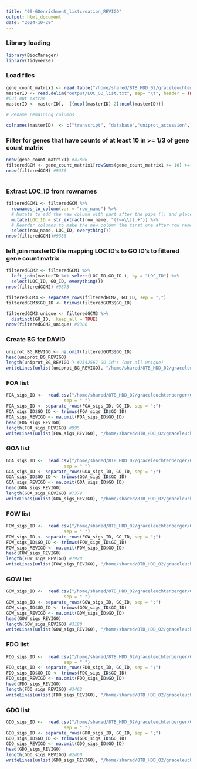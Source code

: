 ```yaml
---
title: "09-GOenrichment_listcreation_REVIGO"
output: html_document
date: "2024-10-29"
---
```


### Library loading
```r
library(BiocManager)
library(tidyverse)
```

### Load files
```r
gene_count_matrix1 <- read.table("/home/shared/8TB_HDD_02/graceleuchtenberger/Github/byssus-exp-analysis/output/gene_count_matrix_clean",row.names = 1 )
masterID <- read.delim("output/LOC_GO_list.txt", sep= "\t", header = TRUE)
#Cut out extras
masterID <- masterID[, -((ncol(masterID)-2):ncol(masterID))]

# Rename remaining columns

colnames(masterID)  <- c("transcript", "database","uniprot_accession","geneID","species", "pident", "length", "mismatch", "gapopen", "qstart", "qend", "sstart", "send", "evalue", "bitscore", "reviewed", "entryname", "protein_name", "gene_name", "organism", "prot_length", "GO_ID", "GO_BP", "GO_MF", "GO_CC", "Genename_orderedlocus", "Induction", "Pathwaycommons", "Reactome", "Unipathway", "Interacts_with", "LOC_column")
```

### Filter for genes that have counts of at least 10 in >= 1/3 of gene count matrix
```r
nrow(gene_count_matrix1) #47806
filteredGCM <- gene_count_matrix1[rowSums(gene_count_matrix1 >= 10) >= ceiling(ncol(gene_count_matrix1)/ 3),]
nrow(filteredGCM) #9386
                                  
```

### Extract LOC_ID from rownames
```r
filteredGCM1 <- filteredGCM %>%
  rownames_to_column(var = "row_name") %>%
  # Mutate to add the new column with part after the pipe (|) and place it after row names
  mutate(LOC_ID = str_extract(row_name, "(?<=\\|).+")) %>%
  # Reorder columns to make the new column the first one after row names
  select(row_name, LOC_ID, everything())
nrow(filteredGCM1)#9386
```

### left join masterID file mapping LOC ID's to GO ID's to filtered gene count matrix
```r
filteredGCM2 <- filteredGCM1 %>%
  left_join(masterID %>% select(LOC_ID,GO_ID ), by = "LOC_ID") %>%
  select(LOC_ID, GO_ID, everything())
nrow(filteredGCM2) #9873

filteredGCM3 <- separate_rows(filteredGCM2, GO_ID, sep = ";")
filteredGCM3$GO_ID <- trimws(filteredGCM3$GO_ID)

filteredGCM3_unique <- filteredGCM3 %>%
  distinct(GO_ID, .keep_all = TRUE)
nrow(filteredGCM2_unique) #9386
```

### Create BG for DAVID
```r
uniprot_BG_REVIGO <- na.omit(filteredGCM3$GO_ID)
head(uniprot_BG_REVIGO)
length(uniprot_BG_REVIGO ) #2342567 GO id's (not all unique) 
writeLines(unlist(uniprot_BG_REVIGO), "/home/shared/8TB_HDD_02/graceleuchtenberger/Github/byssus-exp-analysis/output/DEG_lists/REVIGO_lists/uniprot_BG_REVIGO.txt")
```

### FOA list
```r
FOA_sigs_ID <-  read.csv("/home/shared/8TB_HDD_02/graceleuchtenberger/Github/byssus-exp-analysis/output/DEG_lists/GOterms_genome/FOA_sigs_ID.csv",
                      sep = " ")
FOA_sigs_ID <- separate_rows(FOA_sigs_ID, GO_ID, sep = ";")
FOA_sigs_ID$GO_ID <- trimws(FOA_sigs_ID$GO_ID)
FOA_sigs_REVIGO <- na.omit(FOA_sigs_ID$GO_ID)
head(FOA_sigs_REVIGO) 
length(FOA_sigs_REVIGO) #995
writeLines(unlist(FOA_sigs_REVIGO), "/home/shared/8TB_HDD_02/graceleuchtenberger/Github/byssus-exp-analysis/output/DEG_lists/REVIGO_lists/FOA_ID_REVIGO.txt")


```


### GOA list
```r


GOA_sigs_ID <-  read.csv("/home/shared/8TB_HDD_02/graceleuchtenberger/Github/byssus-exp-analysis/output/DEG_lists/GOterms_genome/GOA_sigs_ID.csv",
                      sep = " ")
GOA_sigs_ID <- separate_rows(GOA_sigs_ID, GO_ID, sep = ";")
GOA_sigs_ID$GO_ID <- trimws(GOA_sigs_ID$GO_ID)
GOA_sigs_REVIGO <- na.omit(GOA_sigs_ID$GO_ID)
head(GOA_sigs_REVIGO) 
length(GOA_sigs_REVIGO) #7379
writeLines(unlist(GOA_sigs_REVIGO), "/home/shared/8TB_HDD_02/graceleuchtenberger/Github/byssus-exp-analysis/output/DEG_lists/REVIGO_lists/GOA_ID_REVIGO.txt")

```


### FOW list
```r
FOW_sigs_ID <-  read.csv("/home/shared/8TB_HDD_02/graceleuchtenberger/Github/byssus-exp-analysis/output/DEG_lists/GOterms_genome/FOW_sigs_ID.csv",
                      sep = " ")
FOW_sigs_ID <- separate_rows(FOW_sigs_ID, GO_ID, sep = ";")
FOW_sigs_ID$GO_ID <- trimws(FOW_sigs_ID$GO_ID)
FOW_sigs_REVIGO <- na.omit(FOW_sigs_ID$GO_ID)
head(FOW_sigs_REVIGO) 
length(FOW_sigs_REVIGO) #1920
writeLines(unlist(FOW_sigs_REVIGO), "/home/shared/8TB_HDD_02/graceleuchtenberger/Github/byssus-exp-analysis/output/DEG_lists/REVIGO_lists/FOW_ID_REVIGO.txt")
```


### GOW list
```r
GOW_sigs_ID <-  read.csv("/home/shared/8TB_HDD_02/graceleuchtenberger/Github/byssus-exp-analysis/output/DEG_lists/GOterms_genome/GOW_sigs_ID.csv",
                      sep = " ")
GOW_sigs_ID <- separate_rows(GOW_sigs_ID, GO_ID, sep = ";")
GOW_sigs_ID$GO_ID <- trimws(GOW_sigs_ID$GO_ID)
GOW_sigs_REVIGO <- na.omit(GOW_sigs_ID$GO_ID)
head(GOW_sigs_REVIGO) 
length(GOW_sigs_REVIGO) #3180
writeLines(unlist(GOW_sigs_REVIGO), "/home/shared/8TB_HDD_02/graceleuchtenberger/Github/byssus-exp-analysis/output/DEG_lists/REVIGO_lists/GOW_ID_REVIGO.txt")
```


### FDO list
```r
FDO_sigs_ID <-  read.csv("/home/shared/8TB_HDD_02/graceleuchtenberger/Github/byssus-exp-analysis/output/DEG_lists/GOterms_genome/FDO_sigs_ID.csv",
                      sep = " ")
FDO_sigs_ID <- separate_rows(FDO_sigs_ID, GO_ID, sep = ";")
FDO_sigs_ID$GO_ID <- trimws(FDO_sigs_ID$GO_ID)
FDO_sigs_REVIGO <- na.omit(FDO_sigs_ID$GO_ID)
head(FDO_sigs_REVIGO) 
length(FDO_sigs_REVIGO) #3462
writeLines(unlist(FDO_sigs_REVIGO), "/home/shared/8TB_HDD_02/graceleuchtenberger/Github/byssus-exp-analysis/output/DEG_lists/REVIGO_lists/FDO_ID_REVIGO.txt")
```


### GDO list
```r
GDO_sigs_ID <-  read.csv("/home/shared/8TB_HDD_02/graceleuchtenberger/Github/byssus-exp-analysis/output/DEG_lists/GOterms_genome/GDO_sigs_ID.csv",
                      sep = " ")
GDO_sigs_ID <- separate_rows(GDO_sigs_ID, GO_ID, sep = ";")
GDO_sigs_ID$GO_ID <- trimws(GDO_sigs_ID$GO_ID)
GDO_sigs_REVIGO <- na.omit(GDO_sigs_ID$GO_ID)
head(GDO_sigs_REVIGO) 
length(GDO_sigs_REVIGO) #2460
writeLines(unlist(GDO_sigs_REVIGO), "/home/shared/8TB_HDD_02/graceleuchtenberger/Github/byssus-exp-analysis/output/DEG_lists/REVIGO_lists/GDO_ID_REVIGO.txt")
```


